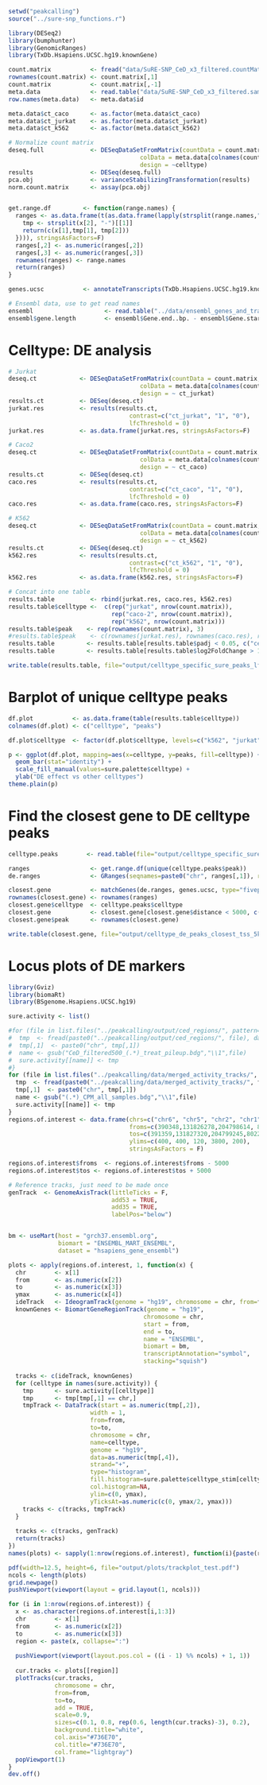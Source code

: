 ```r
setwd("peakcalling")
source("../sure-snp_functions.r")

library(DESeq2)
library(bumphunter)
library(GenomicRanges)
library(TxDb.Hsapiens.UCSC.hg19.knownGene)

count.matrix           <- fread("data/SuRE-SNP_CeD_x3_filtered.countMatrix", data.table = F)
rownames(count.matrix) <- count.matrix[,1]
count.matrix           <- count.matrix[,-1]
meta.data              <- read.table("data/SuRE-SNP_CeD_x3_filtered.samplesheet", stringsAsFactors = F, header=T)
row.names(meta.data)   <- meta.data$id

meta.data$ct_caco      <- as.factor(meta.data$ct_caco)
meta.data$ct_jurkat    <- as.factor(meta.data$ct_jurkat)
meta.data$ct_k562      <- as.factor(meta.data$ct_k562)

# Normalize count matrix
deseq.full             <- DESeqDataSetFromMatrix(countData = count.matrix,
                                     colData = meta.data[colnames(count.matrix),],
                                     design = ~celltype)
results                <- DESeq(deseq.full)
pca.obj                <- varianceStabilizingTransformation(results)
norm.count.matrix      <- assay(pca.obj)


get.range.df         <- function(range.names) {
  ranges <- as.data.frame(t(as.data.frame(lapply(strsplit(range.names,":"), function(x){
    tmp <- strsplit(x[2], "-")[[1]]
    return(c(x[1],tmp[1], tmp[2]))
  }))), stringsAsFactors=F)
  ranges[,2] <- as.numeric(ranges[,2])
  ranges[,3] <- as.numeric(ranges[,3])
  rownames(ranges) <- range.names
  return(ranges)
}

genes.ucsc           <- annotateTranscripts(TxDb.Hsapiens.UCSC.hg19.knownGene)

# Ensembl data, use to get read names
ensembl                    <- read.table("../data/ensembl_genes_and_transcripts_v102_b37.txt", sep="\t", header=T, stringsAsFactors = F)
ensembl$gene.length        <- ensembl$Gene.end..bp. - ensembl$Gene.start..bp.
```

# Celltype: DE analysis
```r
# Jurkat
deseq.ct            <- DESeqDataSetFromMatrix(countData = count.matrix,
                                     colData = meta.data[colnames(count.matrix),],
                                     design = ~ ct_jurkat)
results.ct          <- DESeq(deseq.ct)
jurkat.res          <- results(results.ct,
                                  contrast=c("ct_jurkat", "1", "0"), 
                                  lfcThreshold = 0)
jurkat.res          <- as.data.frame(jurkat.res, stringsAsFactors=F)

# Caco2
deseq.ct            <- DESeqDataSetFromMatrix(countData = count.matrix,
                                     colData = meta.data[colnames(count.matrix),],
                                     design = ~ ct_caco)
results.ct          <- DESeq(deseq.ct)
caco.res            <- results(results.ct,
                                  contrast=c("ct_caco", "1", "0"), 
                                  lfcThreshold = 0)
caco.res            <- as.data.frame(caco.res, stringsAsFactors=F)

# K562
deseq.ct            <- DESeqDataSetFromMatrix(countData = count.matrix,
                                     colData = meta.data[colnames(count.matrix),],
                                     design = ~ ct_k562)
results.ct          <- DESeq(deseq.ct)
k562.res            <- results(results.ct,
                                  contrast=c("ct_k562", "1", "0"), 
                                  lfcThreshold = 0)
k562.res            <- as.data.frame(k562.res, stringsAsFactors=F)

# Concat into one table
results.table          <- rbind(jurkat.res, caco.res, k562.res)
results.table$celltype <-  c(rep("jurkat", nrow(count.matrix)),
                             rep("caco-2", nrow(count.matrix)),
                             rep("k562", nrow(count.matrix)))
results.table$peak    <- rep(rownames(count.matrix), 3)
#results.table$peak    <- c(rownames(jurkat.res), rownames(caco.res), rownames(k562.res))
results.table         <- results.table[results.table$padj < 0.05, c("celltype", "peak", colnames(results.table)[1:6])]
results.table         <- results.table[results.table$log2FoldChange > 1,]

write.table(results.table, file="output/celltype_specific_sure_peaks_lfc_gt_1.tsv", quote=F, row.names=F, sep="\t")
```

# Barplot of unique celltype peaks
```r
df.plot           <- as.data.frame(table(results.table$celltype))
colnames(df.plot) <- c("celltype", "peaks")

df.plot$celltype  <- factor(df.plot$celltype, levels=c("k562", "jurkat", "caco-2"))

p <- ggplot(df.plot, mapping=aes(x=celltype, y=peaks, fill=celltype)) +
  geom_bar(stat="identity") +
  scale_fill_manual(values=sure.palette$celltype) +
  ylab("DE effect vs other celltypes")
theme.plain(p)
```

# Find the closest gene to DE celltype peaks
```r
celltype.peaks        <- read.table(file="output/celltype_specific_sure_peaks_lfc_gt_1.tsv", sep="\t", header=T, stringsAsFactors =F)

ranges                 <- get.range.df(unique(celltype.peaks$peak))
de.ranges              <- GRanges(seqnames=paste0("chr", ranges[,1]), ranges=IRanges(start=ranges[,2], end=ranges[,3]))

closest.gene           <- matchGenes(de.ranges, genes.ucsc, type="fiveprime")
rownames(closest.gene) <- rownames(ranges)
closest.gene$celltype  <- celltype.peaks$celltype
closest.gene           <- closest.gene[closest.gene$distance < 5000, c("name", "celltype", "description", "distance", "geneL")]
closest.gene$peak      <- rownames(closest.gene)

write.table(closest.gene, file="output/celltype_de_peaks_closest_tss_5kb_window.tsv", sep="\t", quote=F)
```

# Locus plots of DE markers
```r
library(Gviz)
library(biomaRt)
library(BSgenome.Hsapiens.UCSC.hg19)

sure.activity <- list()

#for (file in list.files("../peakcalling/output/ced_regions/", pattern=".*\\+.*treat_pileup.bdg")) {
#  tmp  <- fread(paste0("../peakcalling/output/ced_regions/", file), data.table = F)
#  tmp[,1]  <- paste0("chr", tmp[,1])
#  name <- gsub("CeD_filtered500_(.*)_treat_pileup.bdg","\\1",file)
#  sure.activity[[name]] <- tmp
#}
for (file in list.files("../peakcalling/data/merged_activity_tracks/", pattern=".*_CPM_all_samples.bdg")) {
  tmp  <- fread(paste0("../peakcalling/data/merged_activity_tracks/", file), data.table = F)
  tmp[,1]  <- paste0("chr", tmp[,1])
  name <- gsub("(.*)_CPM_all_samples.bdg","\\1",file)
  sure.activity[[name]] <- tmp
}
regions.of.interest <- data.frame(chrs=c("chr6", "chr5", "chr2", "chr1", "chr15"),
                                  froms=c(390348,131826278,204798614, 8020694, 67429455),
                                  tos=c(391359,131827320,204799245,8022330,67430473),
                                  ylims=c(400, 400, 120, 3800, 200),
                                  stringsAsFactors = F)

regions.of.interest$froms  <- regions.of.interest$froms - 5000
regions.of.interest$tos <- regions.of.interest$tos + 5000

# Reference tracks, just need to be made once
genTrack  <- GenomeAxisTrack(littleTicks = F,
                             add53 = TRUE,
                             add35 = TRUE,
                             labelPos="below")


bm <- useMart(host = "grch37.ensembl.org", 
              biomart = "ENSEMBL_MART_ENSEMBL", 
              dataset = "hsapiens_gene_ensembl")

plots <- apply(regions.of.interest, 1, function(x) {
  chr        <- x[1]
  from       <- as.numeric(x[2])
  to         <- as.numeric(x[3])
  ymax       <- as.numeric(x[4])
  ideTrack   <- IdeogramTrack(genome = "hg19", chromosome = chr, from=from, to=to, showId = T)
  knownGenes <- BiomartGeneRegionTrack(genome = "hg19", 
                                      chromosome = chr,
                                      start = from,
                                      end = to,
                                      name = "ENSEMBL",
                                      biomart = bm,
                                      transcriptAnnotation="symbol",
                                      stacking="squish")
  
  tracks <- c(ideTrack, knownGenes)
  for (celltype in names(sure.activity)) {
    tmp      <- sure.activity[[celltype]]
    tmp      <- tmp[tmp[,1] == chr,]
    tmpTrack <- DataTrack(start = as.numeric(tmp[,2]),
                       width = 1,
                       from=from,
                       to=to,
                       chromosome = chr,
                       name=celltype,
                       genome = "hg19",
                       data=as.numeric(tmp[,4]),
                       strand="+",
                       type="histogram",
                       fill.histogram=sure.palette$celltype_stim[celltype],
                       col.histogram=NA,
                       ylim=c(0, ymax),
                       yTicksAt=as.numeric(c(0, ymax/2, ymax)))
    tracks <- c(tracks, tmpTrack)
  }
  
  tracks <- c(tracks, genTrack)
  return(tracks)  
})
names(plots) <- sapply(1:nrow(regions.of.interest), function(i){paste(regions.of.interest[i,1:3], collapse=":")})

pdf(width=12.5, height=6, file="output/plots/trackplot_test.pdf")
ncols <- length(plots)
grid.newpage()
pushViewport(viewport(layout = grid.layout(1, ncols)))

for (i in 1:nrow(regions.of.interest)) {
  x <- as.character(regions.of.interest[i,1:3])
  chr        <- x[1]
  from       <- as.numeric(x[2])
  to         <- as.numeric(x[3])
  region <- paste(x, collapse=":")
  
  pushViewport(viewport(layout.pos.col = ((i - 1) %% ncols) + 1, 1))
  
  cur.tracks <- plots[[region]]
  plotTracks(cur.tracks,
             chromosome = chr,
             from=from,
             to=to,
             add = TRUE,
             scale=0.9,
             sizes=c(0.1, 0.8, rep(0.6, length(cur.tracks)-3), 0.2),
             background.title="white",
             col.axis="#736E70",
             col.title="#736E70",
             col.frame="lightgray")
  popViewport(1)
}
dev.off()




```
